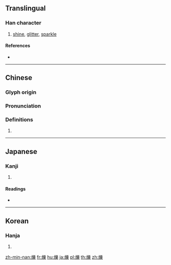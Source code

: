 {{character info/new}}
{{also|烁}}
==Translingual==

===Han character===
{{Han char|rn=86|rad=火|as=15|sn=19|four=92894|canj=FVID}}

# [[shine]], [[glitter]], [[sparkle]]

====References====
* {{Han ref|kx=0686.250|dkj=19549|dj=1099.110|hdz=32245.150|uh=720D|ud=29197|bh=C37B|bd=50043}}

----

==Chinese==
{{zh-forms|s=烁}}

===Glyph origin===
{{Han etym}}

===Pronunciation===
{{zh-pron
|m=shuò,luò
|c=soek3,lik1,lok6
|h=pfs=
|md=
|mn=qz,xm,tw:siok/tw,zz:siak
|mn_note=siok/siak - literary
|w=
|mc=y
|oc=y
|cat=
}}

===Definitions===
{{zh-hanzi}}

# {{rfdef|lang=zh}}

----

==Japanese==

===Kanji===
{{ja-kanji|grade=|rs=火15}}

# {{defn|lang=ja|sort=火15}}

====Readings====
* {{ja-readings|on=[[しゃく]] (shaku)|kun=[[とかす]] (tokasu)}}

----

==Korean==

===Hanja===
{{ko-hanja|hangeul=삭|eumhun=|rv=sak|mr=sak|y=sak}}

# {{defn|lang=ko|sort=火15}}

[[zh-min-nan:爍]]
[[fr:爍]]
[[hu:爍]]
[[ja:爍]]
[[pl:爍]]
[[th:爍]]
[[zh:爍]]